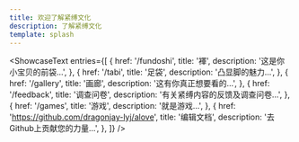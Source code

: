 ```yaml
---
title: 欢迎了解紧缚文化
description: 了解紧缚文化
template: splash
---
```



<ShowcaseText
  entries={[
    {
      href: '/fundoshi',
      title: '褌',
      description: '这是你小宝贝的前袋...',
    },
    {
      href: '/tabi',
      title: '足袋',
      description: '凸显脚的魅力...',
    },
    {
      href: '/gallery',
      title: '画廊',
      description: '这有你真正想要看的...',
    },
    {
      href: '/feedback',
      title: '调查问卷',
      description: '有关紧缚内容的反馈及调查问卷...',
    },
    {
      href: '/games',
      title: '游戏',
      description: '就是游戏...',
    },
    {
      href: 'https://github.com/dragonjay-lyj/alove',
      title: '编辑文档',
      description: '去Github上贡献您的力量...',
    },
  ]}
/>
